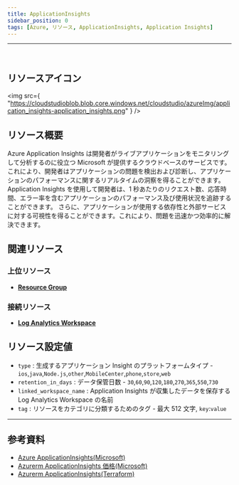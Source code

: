 ```yaml
---
title: ApplicationInsights
sidebar_position: 0
tags: [Azure, リソース, ApplicationInsights, Application Insights]
---
```


<hr />
<br />

## リソースアイコン

<img
    src={
        "https://cloudstudioblob.blob.core.windows.net/cloudstudio/azureImg/application_insights-application_insights.png"
    }
/>

## リソース概要

Azure Application Insights は開発者がライブアプリケーションをモニタリングして分析するのに役立つ Microsoft が提供するクラウドベースのサービスです。
これにより、開発者はアプリケーションの問題を検出および診断し、アプリケーションのパフォーマンスに関するリアルタイムの洞察を得ることができます。
Application Insights を使用して開発者は、1 秒あたりのリクエスト数、応答時間、エラー率を含むアプリケーションのパフォーマンス及び使用状況を追跡することができます。
さらに、アプリケーションが使用する依存性と外部サービスに対する可視性を得ることができます。これにより、問題を迅速かつ効率的に解決できます。

## 関連リソース

### 上位リソース

-   [**Resource Group**](https://docs.cstudio.app/ja/docs/resource/azure/Base/ResourceGroup)

### 接続リソース

-   [**Log Analytics Workspace**](https://docs.cstudio.app/ja/docs/resource/azure/LogAnalytics/LogAnalyticsWorkspace)

## リソース設定値

-   `type` : 生成するアプリケーション Insight のプラットフォームタイプ - `ios`,`java`,`Node.js`,`other`,`MobileCenter`,`phone`,`store`,`web`
-   `retention_in_days` : データ保管日数 - `30`,`60`,`90`,`120`,`180`,`270`,`365`,`550`,`730`
-   `linked_workspace_name` : Application Insights が収集したデータを保存する Log Analytics Workspace の名前
-   `tag` : リソースをカテゴリに分類するためのタグ - 最大 512 文字, `key`:`value`

---

## 参考資料

-   [Azure ApplicationInsights(Microsoft)](https://learn.microsoft.com/en-us/azure/azure-monitor/app/app-insights-overview?tabs=net)
-   [Azurerm ApplicationInsights 価格(Microsoft)](https://azure.microsoft.com/en-us/pricing/details/monitor/)
-   [Azurerm ApplicationInsights(Terraform)](https://registry.terraform.io/providers/hashicorp/azurerm/latest/docs/resources/application_insights)
